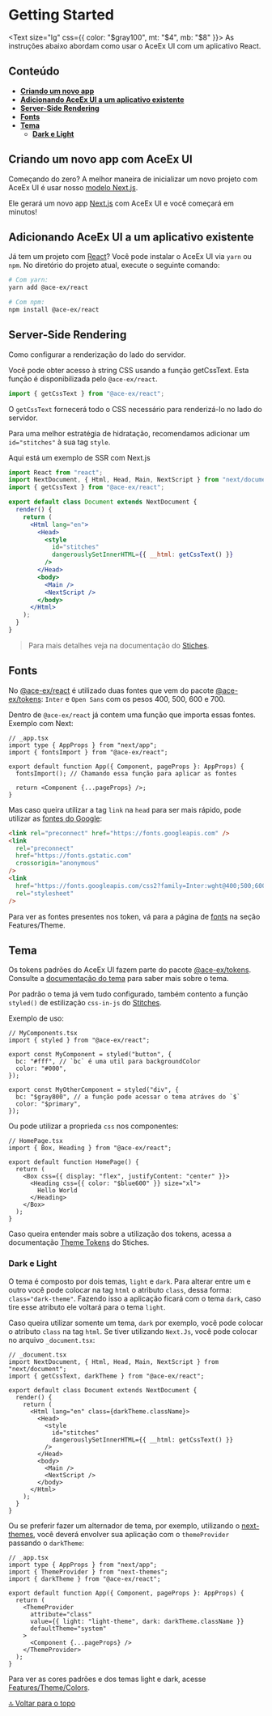 
<Meta title="Introduction/Getting Started" />

# Getting Started

<Text size="lg" css={{ color: "$gray100", mt: "$4", mb: "$8" }}>
  As instruções abaixo abordam como usar o AceEx UI com um aplicativo React.
</Text>

## Conteúdo

- **[Criando um novo app](#criando-um-novo-app-com-aceex-ui)**
- **[Adicionando AceEx UI a um aplicativo existente](#adicionando-aceex-ui-a-um-aplicativo-existente)**
- **[Server-Side Rendering](#server-side-rendering)**
- **[Fonts](#fonts)**
- **[Tema](#tema)**
  - **[Dark e Light](#dark-e-light)**

## Criando um novo app com AceEx UI

Começando do zero? A melhor maneira de inicializar um novo projeto com AceEx UI é usar nosso [modelo Next.js](https://github.com/dkshs/ace-ex-ui/tree/main/packages/ace-template).

Ele gerará um novo app [Next.js](https://nextjs.org/) com AceEx UI e você começará em minutos!

## Adicionando AceEx UI a um aplicativo existente

Já tem um projeto com [React](https://reactjs.org/)? Você pode instalar o AceEx UI via `yarn` ou `npm`. No diretório do projeto atual, execute o seguinte comando:

```bash
# Com yarn:
yarn add @ace-ex/react

# Com npm:
npm install @ace-ex/react
```

## Server-Side Rendering

Como configurar a renderização do lado do servidor.

Você pode obter acesso à string CSS usando a função getCssText. Esta função é disponibilizada pelo `@ace-ex/react`.

```jsx
import { getCssText } from "@ace-ex/react";
```

O `getCssText` fornecerá todo o CSS necessário para renderizá-lo no lado do servidor.

Para uma melhor estratégia de hidratação, recomendamos adicionar um `id="stitches"` à sua tag `style`.

Aqui está um exemplo de SSR com Next.js

```jsx
import React from "react";
import NextDocument, { Html, Head, Main, NextScript } from "next/document";
import { getCssText } from "@ace-ex/react";

export default class Document extends NextDocument {
  render() {
    return (
      <Html lang="en">
        <Head>
          <style
            id="stitches"
            dangerouslySetInnerHTML={{ __html: getCssText() }}
          />
        </Head>
        <body>
          <Main />
          <NextScript />
        </body>
      </Html>
    );
  }
}
```

> Para mais detalhes veja na documentação do [Stiches](https://stitches.dev/docs/server-side-rendering).

## Fonts

No [@ace-ex/react](https://www.npmjs.com/package/@ace-ex/react) é utilizado duas fontes que vem do pacote [@ace-ex/tokens](https://www.npmjs.com/package/@ace-ex/tokens): `Inter` e `Open Sans` com os pesos 400, 500, 600 e 700.

Dentro de `@ace-ex/react` já contem uma função que importa essas fontes. Exemplo com Next:

```tsx
// _app.tsx
import type { AppProps } from "next/app";
import { fontsImport } from "@ace-ex/react";

export default function App({ Component, pageProps }: AppProps) {
  fontsImport(); // Chamando essa função para aplicar as fontes

  return <Component {...pageProps} />;
}
```

Mas caso queira utilizar a tag `link` na `head` para ser mais rápido, pode utilizar as [fontes do Google](https://fonts.google.com/):

```html
<link rel="preconnect" href="https://fonts.googleapis.com" />
<link
  rel="preconnect"
  href="https://fonts.gstatic.com"
  crossorigin="anonymous"
/>
<link
  href="https://fonts.googleapis.com/css2?family=Inter:wght@400;500;600;700&family=Open+Sans:wght@400;500;600;700&display=swap"
  rel="stylesheet"
/>
```

Para ver as fontes presentes nos token, vá para a página de [fonts](/docs/features-theme-fonts--page) na seção Features/Theme.

## Tema

Os tokens padrões do AceEx UI fazem parte do pacote [@ace-ex/tokens](https://www.npmjs.com/package/@ace-ex/tokens). Consulte a [documentação do tema](/docs/features-theme-tema--page) para saber mais sobre o tema.

Por padrão o tema já vem tudo configurado, também contento a função `styled()` de estilização `css-in-js` do [Stitches](https://stitches.dev/).

Exemplo de uso:

```tsx
// MyComponents.tsx
import { styled } from "@ace-ex/react";

export const MyComponent = styled("button", {
  bc: "#fff", // `bc` é uma util para backgroundColor
  color: "#000",
});

export const MyOtherComponent = styled("div", {
  bc: "$gray800", // a função pode acessar o tema atráves do `$`
  color: "$primary",
});
```

Ou pode utilizar a proprieda `css` nos componentes:

```tsx
// HomePage.tsx
import { Box, Heading } from "@ace-ex/react";

export default function HomePage() {
  return (
    <Box css={{ display: "flex", justifyContent: "center" }}>
      <Heading css={{ color: "$blue600" }} size="xl">
        Hello World
      </Heading>
    </Box>
  );
}
```

Caso queira entender mais sobre a utilização dos tokens, acessa a documentação [Theme Tokens](https://stitches.dev/docs/tokens#using-tokens) do Stiches.

### Dark e Light

O tema é composto por dois temas, `light` e `dark`. Para alterar entre um e outro você pode colocar na tag `html` o atributo `class`, dessa forma: `class="dark-theme"`. Fazendo isso a aplicação ficará com o tema `dark`, caso tire esse atributo ele voltará para o tema `light`.

Caso queira utilizar somente um tema, `dark` por exemplo, você pode colocar o atributo `class` na tag `html`. Se tiver utilizando `Next.Js`, você pode colocar no arquivo `_document.tsx`:

```tsx
// _document.tsx
import NextDocument, { Html, Head, Main, NextScript } from "next/document";
import { getCssText, darkTheme } from "@ace-ex/react";

export default class Document extends NextDocument {
  render() {
    return (
      <Html lang="en" class={darkTheme.className}>
        <Head>
          <style
            id="stitches"
            dangerouslySetInnerHTML={{ __html: getCssText() }}
          />
        </Head>
        <body>
          <Main />
          <NextScript />
        </body>
      </Html>
    );
  }
}
```

Ou se preferir fazer um alternador de tema, por exemplo, utilizando o [next-themes](https://github.com/pacocoursey/next-themes), você deverá envolver sua aplicação com o `themeProvider` passando o `darkTheme`:

```tsx
// _app.tsx
import type { AppProps } from "next/app";
import { ThemeProvider } from "next-themes";
import { darkTheme } from "@ace-ex/react";

export default function App({ Component, pageProps }: AppProps) {
  return (
    <ThemeProvider
      attribute="class"
      value={{ light: "light-theme", dark: darkTheme.className }}
      defaultTheme="system"
    >
      <Component {...pageProps} />
    </ThemeProvider>
  );
}
```

Para ver as cores padrões e dos temas light e dark, acesse [Features/Theme/Colors](/docs/features-theme-colors--page).

[🔝 Voltar para o topo](#)
